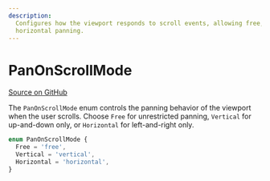 ```yaml
---
description:
  Configures how the viewport responds to scroll events, allowing free, vertical, or
  horizontal panning.
---
```


# PanOnScrollMode

[Source on GitHub](https://github.com/xyflow/xyflow/blob/main/packages/system/src/types/general.ts#L166)

The `PanOnScrollMode` enum controls the panning behavior of the viewport when the user
scrolls. Choose `Free` for unrestricted panning, `Vertical` for up-and-down only, or
`Horizontal` for left-and-right only.

```ts
enum PanOnScrollMode {
  Free = 'free',
  Vertical = 'vertical',
  Horizontal = 'horizontal',
}
```
